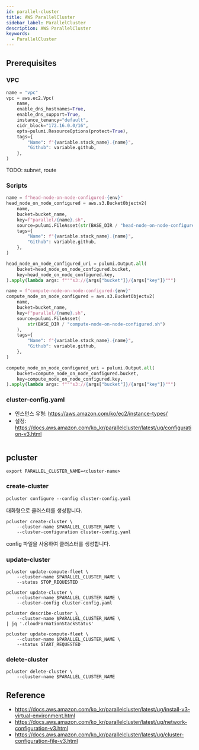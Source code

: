 ```yaml
---
id: parallel-cluster
title: AWS ParallelCluster
sidebar_label: ParallelCluster
description: AWS ParallelCluster
keywords:
  - ParallelCluster
---
```


## Prerequisites

### VPC

```python
name = "vpc"
vpc = aws.ec2.Vpc(
    name,
    enable_dns_hostnames=True,
    enable_dns_support=True,
    instance_tenancy="default",
    cidr_block="172.16.0.0/16",
    opts=pulumi.ResourceOptions(protect=True),
    tags={
        "Name": f"{variable.stack_name}.{name}",
        "Github": variable.github,
    },
)
```

TODO: subnet, route

### Scripts

```python
name = f"head-node-on-node-configured-{env}"
head_node_on_node_configured = aws.s3.BucketObjectv2(
    name,
    bucket=bucket_name,
    key=f"parallel/{name}.sh",
    source=pulumi.FileAsset(str(BASE_DIR / "head-node-on-node-configured.sh")),
    tags={
        "Name": f"{variable.stack_name}.{name}",
        "Github": variable.github,
    },
)

head_node_on_node_configured_uri = pulumi.Output.all(
    bucket=head_node_on_node_configured.bucket,
    key=head_node_on_node_configured.key,
).apply(lambda args: f"""s3://{args["bucket"]}/{args["key"]}""")

name = f"compute-node-on-node-configured-{env}"
compute_node_on_node_configured = aws.s3.BucketObjectv2(
    name,
    bucket=bucket_name,
    key=f"parallel/{name}.sh",
    source=pulumi.FileAsset(
        str(BASE_DIR / "compute-node-on-node-configured.sh")
    ),
    tags={
        "Name": f"{variable.stack_name}.{name}",
        "Github": variable.github,
    },
)

compute_node_on_node_configured_uri = pulumi.Output.all(
    bucket=compute_node_on_node_configured.bucket,
    key=compute_node_on_node_configured.key,
).apply(lambda args: f"""s3://{args["bucket"]}/{args["key"]}""")
```

### cluster-config.yaml

- 인스턴스 유형: https://aws.amazon.com/ko/ec2/instance-types/
- 설정: https://docs.aws.amazon.com/ko_kr/parallelcluster/latest/ug/configuration-v3.html

```yaml

```

## pcluster

```shell
export PARALLEL_CLUSTER_NAME=<cluster-name>
```

### create-cluster

```shell
pcluster configure --config cluster-config.yaml
```

대화형으로 클러스터를 생성합니다.

```shell
pcluster create-cluster \
    --cluster-name $PARALLEL_CLUSTER_NAME \
    --cluster-configuration cluster-config.yaml
```

config 파일을 사용하여 클러스터를 생성합니다.

### update-cluster

```shell
pcluster update-compute-fleet \
    --cluster-name $PARALLEL_CLUSTER_NAME \
    --status STOP_REQUESTED
```

```shell
pcluster update-cluster \
    --cluster-name $PARALLEL_CLUSTER_NAME \
    --cluster-config cluster-config.yaml
```

```shell
pcluster describe-cluster \
    --cluster-name $PARALLEL_CLUSTER_NAME \
| jq '.cloudFormationStackStatus'
```

```shell
pcluster update-compute-fleet \
    --cluster-name $PARALLEL_CLUSTER_NAME \
    --status START_REQUESTED
```

### delete-cluster

```shell
pcluster delete-cluster \
    --cluster-name $PARALLEL_CLUSTER_NAME
```

## Reference

- https://docs.aws.amazon.com/ko_kr/parallelcluster/latest/ug/install-v3-virtual-environment.html
- https://docs.aws.amazon.com/ko_kr/parallelcluster/latest/ug/network-configuration-v3.html
- https://docs.aws.amazon.com/ko_kr/parallelcluster/latest/ug/cluster-configuration-file-v3.html
